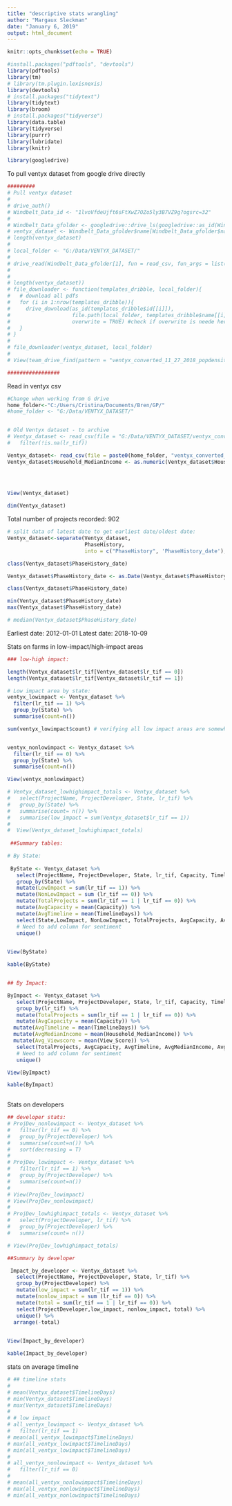 ```yaml
---
title: "descriptive stats wrangling"
author: "Margaux Sleckman"
date: "January 6, 2019"
output: html_document
---
```


```r
knitr::opts_chunk$set(echo = TRUE)
```

```r


#install.packages("pdftools", "devtools")
library(pdftools)
library(tm)
# library(tm.plugin.lexisnexis)
library(devtools)
# install.packages("tidytext")
library(tidytext)
library(broom)
# install.packages("tidyverse")
library(data.table)
library(tidyverse)
library(purrr)
library(lubridate)
library(knitr)

library(googledrive)

```

To pull ventyx dataset from google drive directly

```r

#########
# Pull ventyx dataset
# 
# drive_auth()
# Windbelt_Data_id <- "1lvoVfdeUjft6sFtXwZ7OZo5ly3B7VZ9g?ogsrc=32"
# 
# Windbelt_Data_gfolder <- googledrive::drive_ls(googledrive::as_id(Windbelt_Data_id))
# ventyx_dataset <- Windbelt_Data_gfolder$name[Windbelt_Data_gfolder$name == "ventyx_converted_11_27_2018_PopDensity_Income_Viewshed_lowhighimpact_doc_names.csv"]
# length(ventyx_dataset)
# 
# local_folder <- "G:/Data/VENTYX_DATASET/"
# 
# drive_read(Windbelt_Data_gfolder[1], fun = read_csv, fun_args = list())
#             
# 
# length(ventyx_dataset))
# file_downloader <- function(templates_dribble, local_folder){
#   # download all pdfs
#   for (i in 1:nrow(templates_dribble)){
#     drive_download(as_id(templates_dribble$id[[i]]), 
#                    file.path(local_folder, templates_dribble$name[[i]]),
#                    overwrite = TRUE) #check if overwrite is neede here
#   }
# }
# 
# file_downloader(ventyx_dataset, local_folder)
# 
# View(team_drive_find(pattern = "ventyx_converted_11_27_2018_popdensity_income_viewshed_lowhighimpact_doc_names.csv"))

#################


```

Read in ventyx csv 
```r


#Change when working from G drive
home_folder<-"C:/Users/Cristina/Documents/Bren/GP/"
#home_folder <- "G:/Data/VENTYX_DATASET/"


# Old Ventyx dataset - to archive
# Ventyx_dataset <- read_csv(file = "G:/Data/VENTYX_DATASET/ventyx_converted_11_27_2018_PopDensity_Income_Viewshed_lowhighimpact_doc_names.csv") %>% 
#   filter(!is.na(lr_tif))

Ventyx_dataset<- read_csv(file = paste0(home_folder, "ventyx_converted_01_08_2019_PopDensity_Income_Viewshed_lowhighimpact_doc_names_IncomeMedian.csv")) %>% filter(!is.na(lr_tif))
Ventyx_dataset$Household_MedianIncome <- as.numeric(Ventyx_dataset$Household_MedianIncome)


                            
  
View(Ventyx_dataset)

dim(Ventyx_dataset)

```

Total number of projects recorded: 902

```r

# split data of latest date to get earliest date/oldest date: 
Ventyx_dataset<-separate(Ventyx_dataset,
                         PhaseHistory,
                         into = c("PhaseHistory", 'PhaseHistory_date'), sep = ":")

class(Ventyx_dataset$PhaseHistory_date)

Ventyx_dataset$PhaseHistory_date <- as.Date(Ventyx_dataset$PhaseHistory_date, "%m/%d/%Y")

class(Ventyx_dataset$PhaseHistory_date)

min(Ventyx_dataset$PhaseHistory_date)
max(Ventyx_dataset$PhaseHistory_date)

# median(Ventyx_dataset$PhaseHistory_date)

```
Earliest date: 2012-01-01
Latest date: 2018-10-09


Stats on farms in low-impact/high-impact areas
```r

### low-high impact:

length(Ventyx_dataset$lr_tif[Ventyx_dataset$lr_tif == 0])
length(Ventyx_dataset$lr_tif[Ventyx_dataset$lr_tif == 1])

# Low impact area by state:
ventyx_lowimpact <- Ventyx_dataset %>% 
  filter(lr_tif == 1) %>% 
  group_by(State) %>% 
  summarise(count=n())

sum(ventyx_lowimpact$count) # verifying all low impact areas are somewhere


ventyx_nonlowimpact <- Ventyx_dataset %>% 
  filter(lr_tif == 0) %>% 
  group_by(State) %>% 
  summarise(count=n())

View(ventyx_nonlowimpact)

# Ventyx_dataset_lowhighimpact_totals <- Ventyx_dataset %>%
#   select(ProjectName, ProjectDeveloper, State, lr_tif) %>%
#   group_by(State) %>% 
#   summarise(count= n()) %>% 
#   summarise(low_impact = sum(Ventyx_dataset$lr_tif == 1))
#   
#  View(Ventyx_dataset_lowhighimpact_totals)
 
 ##Summary tables:

# By State:
 
 ByState <- Ventyx_dataset %>%
   select(ProjectName, ProjectDeveloper, State, lr_tif, Capacity, TimelineDays) %>% 
   group_by(State) %>% 
   mutate(LowImpact = sum(lr_tif == 1)) %>% 
   mutate(NonLowImpact = sum (lr_tif == 0)) %>% 
   mutate(TotalProjects = sum(lr_tif == 1 | lr_tif == 0)) %>%
   mutate(AvgCapacity = mean(Capacity)) %>% 
   mutate(AvgTimeline = mean(TimelineDays)) %>% 
   select(State,LowImpact, NonLowImpact, TotalProjects, AvgCapacity, AvgTimeline) %>% 
   # Need to add column for sentiment
   unique()
 

View(ByState)

kable(ByState)


## By Impact:

ByImpact <- Ventyx_dataset %>%
   select(ProjectName, ProjectDeveloper, State, lr_tif, Capacity, TimelineDays, Household_MedianIncome, View_Score) %>% 
   group_by(lr_tif) %>% 
   mutate(TotalProjects = sum(lr_tif == 1 | lr_tif == 0)) %>%
   mutate(AvgCapacity = mean(Capacity)) %>% 
  mutate(AvgTimeline = mean(TimelineDays)) %>%
  mutate(AvgMedianIncome = mean(Household_MedianIncome)) %>% 
  mutate(Avg_Viewscore = mean(View_Score)) %>% 
   select(TotalProjects, AvgCapacity, AvgTimeline, AvgMedianIncome, Avg_Viewscore) %>% 
   # Need to add column for sentiment
   unique()

View(ByImpact)

kable(ByImpact)
 

```



Stats on developers
```r

## developer stats:
# ProjDev_nonlowimpact <- Ventyx_dataset %>% 
#   filter(lr_tif == 0) %>% 
#   group_by(ProjectDeveloper) %>% 
#   summarise(count=n()) %>% 
#   sort(decreasing = T)
#   
# ProjDev_lowimpact <- Ventyx_dataset %>% 
#   filter(lr_tif == 1) %>% 
#   group_by(ProjectDeveloper) %>% 
#   summarise(count=n()) 
#   
# View(ProjDev_lowimpact)
# View(ProjDev_nonlowimpact)
# 
# ProjDev_lowhighimpact_totals <- Ventyx_dataset %>%
#   select(ProjectDeveloper, lr_tif) %>%
#   group_by(ProjectDeveloper) %>% 
#   summarise(count= n())

# View(ProjDev_lowhighimpact_totals)

##Summary by developer

 Impact_by_developer <- Ventyx_dataset %>%
   select(ProjectName, ProjectDeveloper, State, lr_tif) %>% 
   group_by(ProjectDeveloper) %>% 
   mutate(low_impact = sum(lr_tif == 1)) %>% 
   mutate(nonlow_impact = sum (lr_tif == 0)) %>% 
   mutate(total = sum(lr_tif == 1 | lr_tif == 0)) %>% 
   select(ProjectDeveloper,low_impact, nonlow_impact, total) %>% 
   unique() %>% 
  arrange(-total)
 

View(Impact_by_developer)

kable(Impact_by_developer)

```

stats on average timeline 
```r

# ## timeline stats
# 
# mean(Ventyx_dataset$TimelineDays)
# min(Ventyx_dataset$TimelineDays)
# max(Ventyx_dataset$TimelineDays)
# 
# # low impact
# all_ventyx_lowimpact <- Ventyx_dataset %>% 
#   filter(lr_tif == 1)
# mean(all_ventyx_lowimpact$TimelineDays)
# max(all_ventyx_lowimpact$TimelineDays)
# min(all_ventyx_lowimpact$TimelineDays)
# 
# all_ventyx_nonlowimpact <- Ventyx_dataset %>% 
#   filter(lr_tif == 0)
# 
# mean(all_ventyx_nonlowimpact$TimelineDays)
# max(all_ventyx_nonlowimpact$TimelineDays)
# min(all_ventyx_nonlowimpact$TimelineDays)


```

